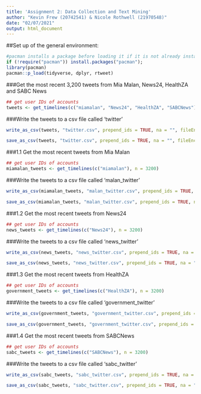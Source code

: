 ```yaml
---
title: 'Assignment 2: Data Collection and Text Mining'
author: "Kevin Frew (20742541) & Nicole Rothwell (21970548)"
date: "02/07/2021"
output: html_document
---
```

##Set up of the general environment:
```r
#pacman installs a package before loading it if it is not already installed
if (!require("pacman")) install.packages("pacman"); 
library(pacman)
pacman::p_load(tidyverse, dplyr, rtweet)
```
###Get the most recent 3,200 tweets from Mia Malan, News24, HealthZA and SABC News
```r
## get user IDs of accounts 
tweets <- get_timelines(c("miamalan", "News24", "HealthZA", "SABCNews"), n = 3200)

```
###Write the tweets to a csv file called 'twitter'
```r
write_as_csv(tweets, "twitter.csv", prepend_ids = TRUE, na = "", fileEncoding = "UTF-8")

save_as_csv(tweets, "twitter.csv", prepend_ids = TRUE, na = "", fileEncoding = "UTF-8")
```

###1.1 Get the most recent tweets from Mia Malan
```r
## get user IDs of accounts 
miamalan_tweets <- get_timelines(c("miamalan"), n = 3200)
```
###Write the tweets to a csv file called 'malan_twitter'
```r
write_as_csv(miamalan_tweets, "malan_twitter.csv", prepend_ids = TRUE, na = "", fileEncoding = "UTF-8")

save_as_csv(miamalan_tweets, "malan_twitter.csv", prepend_ids = TRUE, na = "", fileEncoding = "UTF-8")
```

###1.2 Get the most recent tweets from News24
```r
## get user IDs of accounts 
news_tweets <- get_timelines(c("News24"), n = 3200)
```
###Write the tweets to a csv file called 'news_twitter'
```r
write_as_csv(news_tweets, "news_twitter.csv", prepend_ids = TRUE, na = "", fileEncoding = "UTF-8")

save_as_csv(news_tweets, "news_twitter.csv", prepend_ids = TRUE, na = "", fileEncoding = "UTF-8")
```

###1.3 Get the most recent tweets from HealthZA
```r
## get user IDs of accounts 
government_tweets <- get_timelines(c("HealthZA"), n = 3200)
```
###Write the tweets to a csv file called 'government_twitter'
```r
write_as_csv(government_tweets, "government_twitter.csv", prepend_ids = TRUE, na = "", fileEncoding = "UTF-8")

save_as_csv(government_tweets, "government_twitter.csv", prepend_ids = TRUE, na = "", fileEncoding = "UTF-8")
```

###1.4 Get the most recent tweets from SABCNews
```r
## get user IDs of accounts
sabc_tweets <- get_timelines(c("SABCNews"), n = 3200)
```
###Write the tweets to a csv file called 'sabc_twitter'
```r
write_as_csv(sabc_tweets, "sabc_twitter.csv", prepend_ids = TRUE, na = "", fileEncoding = "UTF-8")

save_as_csv(sabc_tweets, "sabc_twitter.csv", prepend_ids = TRUE, na = "", fileEncoding = "UTF-8")
```
















